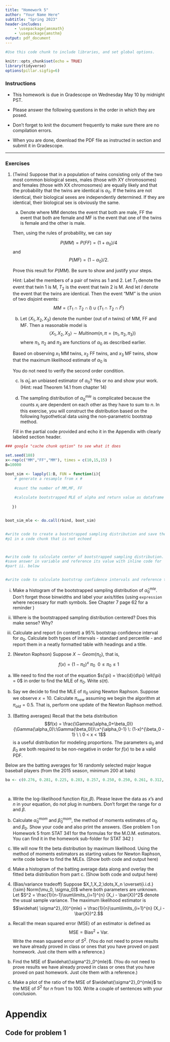 ```yaml
---
title: "Homework 5"
author: "Your Name Here"
subtitle: "Spring 2023"
header-includes:
    - \usepackage{amsmath}
    - \usepackage{amsthm}
output: pdf_document
---
```


```r
#Use this code chunk to include libraries, and set global options.

knitr::opts_chunk$set(echo = TRUE)
library(tidyverse)
options(pillar.sigfig=6)

```

### Instructions

- This homework is due in Gradescope on Wednesday May 10 by midnight PST.

- Please answer the following questions in the order in which they are posed. 

- Don't forget to knit the document frequently to make sure there are no compilation errors. 

- When you are done, download the PDF file as instructed in section and submit it in Gradescope. 

* * *

### Exercises

1. (Twins) Suppose that in a population of twins consisting only of the two most common biological sexes\footnote{see \href{https://www.joshuakennon.com/the-six-common-biological-sexes-in-humans/}{here} for the six variations that are possible}, males (those with XY chromosomes) and females (those with XX chromosomes) are equally likely and that the probability that the twins are identical is $\alpha_0$. If the twins are not identical, their biological sexes are independently determined. If they are identical, their biological sex is obviously the same.
	
	a. Denote
	\begin{align*}
	\pi_1 &= P(MM),\\
	\pi_2 &= P(FF), \\
	\pi_3 &= P(MF).
	\end{align*}
	  where $\mbox{MM}$ denotes the event that both are male, $\mbox{FF}$ the event that both are female and $\mbox{MF}$ is the event that one of the twins is female and the other is male.
	
  	Then, using the rules of probability, we can say
	
	$$P(MM) = P(FF) = (1+\alpha_0)/4$$ and $$P(MF) = (1-\alpha_0)/2.$$
	 
	 Prove this result for $P(MM)$. Be sure to show and justify your steps. \textbf{Since I am basically setting up the problem formulation for you, we are going to assess mastery of the concepts.}
	
	Hint: Label the members of a pair of twins as 1 and 2. Let $T_1$ denote the event that twin 1 is M, $T_2$ is the event that twin 2 is M. And let $I$ denote the event that the twins are identical. Then the event "MM" is the union of two disjoint events: 
	$$MM = (T_1 \cap T_2 \cap I ) \cup (T_1 \cap T_2 \cap I^c)$$ 
	
	\emph{Review chapters 2 and 4 if you need a reminder}
	
	
	b. Let $\left\{X_1,X_2,X_3\right\}$ denote the number (out of $n$ twins) of $\mbox{MM}$, $\mbox{FF}$ and $\mbox{MF}$. Then a reasonable model is
	$$\langle X_1,X_2,X_3 \rangle \sim Multinom(n, \pi=(\pi_1,\pi_2,\pi_3) )$$
	where $\pi_1$, $\pi_2$ and $\pi_3$ are functions of $\alpha_0$ as described earlier.
	
	  Based on observing $x_1$ MM twins, $x_2$ FF twins, and $x_3$ MF twins, show that the maximum likelihood estimate of $\alpha_0$ is
\begin{eqnarray*}
\widehat{\alpha}_0^{mle} &=& (x_1+x_2-x_3)/n.
\end{eqnarray*}
	  
	  You do not need to verify the second order condition.
	
	c. Is $\widehat{\alpha}_0$ an unbiased estimator of $\alpha_0$? Yes or no and show your work.   (Hint: read Theorem 14.1 from chapter 14)
	
	d. The sampling distribution of $\alpha_0^{mle}$ is complicated because the counts $x_i$ are dependent on each other as they have to sum to $n$. In this exercise, you will construct the distribution based on the following hypothetical data using  the non-parametric  bootstrap method.  \begin{table}[h]
	\centering
   \begin{tabular}{ccc}
    MM & FF & MF \\ \hline
    10 & 15 & 15\\ \hline
   \end{tabular}
   \end{table}

   Fill in the partial code provided  and echo it in the Appendix with clearly labeled section header. 
   
```r

### google "cache chunk option" to see what it does

set.seed(188)
x<-rep(c("MM","FF","MM"), times = c(10,15,15) )
B=10000

boot_sim <- lapply(1:B, FUN = function(i){ 
    # generate a resample from x #  
    
    #count the number of MM,MF, FF
    
    #calculate bootstrapped MLE of alpha and return value as dataframe
    
   })


boot_sim_mle <- do.call(rbind, boot_sim)


#write code to create a bootstrapped sampling distribution and save the #figure to an object called p1 and display it in part i. below by typing 
#p1 in a code chunk that is not echoed



#write code to calculate center of bootstrapped sampling distribution.
#save answer in variable and reference its value with inline code for 
#part ii. below


#write code to calculate bootstrap confidence intervals and reference the end points using inline code for part iii. below
```
  
   i. Make a histogram of the bootstrapped sampling distribution of $\widehat{\alpha}_0^{mle}$.  Don't forget those binwidths and label your axis/titles (using `expression` where necessary for math symbols. See Chapter 7 page 62 for a reminder ) 



   ii. Where is the bootstrapped sampling distribution centered? Does this make sense? Why?

   iii. Calculate and report (in context) a 95\% bootstrap confidence interval for $\alpha_0$. Calculate both types of intervals - standard and percentile - and report them in a neatly formatted table with headings and a title.


2. (Newton Raphson) Suppose $X \sim Geom(\pi_0)$, that is,
$$f(x) = (1- \pi_0)^{x} \: \pi_0 \ \ 0 \leq \pi_0 \leq 1$$

a. We need to find the root of the equation $s(\pi) = \frac{d}{d\pi} \ell(\pi) = 0$ in order to find the MLE of $\pi_0$. Write $s(\pi)$.

b. Say we decide to find the MLE of $\pi_0$ using Newton Raphson. Suppose we observe $x = 10$. Calculate $\pi_{new}$ assuming we begin the algorithm at $\pi_{old} = 0.5$. That is, perform one update of the Newton Raphson method.

3. (Batting averages) Recall that the beta distribution 
$$f(x) = \frac{\Gamma(\alpha_0+\beta_0)}{\Gamma(\alpha_0)\:\Gamma(\beta_0)}\:x^{\alpha_0-1} \: (1-x)^{\beta_0 - 1} \ \ 0 < x < 1$$
is a useful distribution for modeling proportions. The parameters $\alpha_0$ and $\beta_0$ are both required to be non-negative in order for $f(x)$ to be a valid PDF. 

Below are the batting averages for 16 randomly selected major league baseball players (from the 2015 season, minimum 200 at bats)



```r
ba <- c(0.276, 0.281, 0.225, 0.283, 0.257, 0.250, 0.250, 0.261, 0.312, 0.259, 0.273, 0.222, 0.314, 0.271, 0.294, 0.268)

   
```

a. Write the log-likelihood function $\ell(\alpha, \beta)$. Please leave the data as $x$'s and $n$ in your equation, do not plug in numbers. Don't forget the range for $\alpha$ and $\beta$.

b. Calculate $\widehat{\alpha}_0^{mom}$ and $\widehat{\beta}_0^{mom}$, the method of moments estimates of $\alpha_0$ and $\beta_0$. Show your code and also print the answers. (See problem 1 on Homework 5 from STAT 341 for the formulas for the M.O.M. estimators. You can find it in the homework sub-folder for STAT 342 )

c. We will now fit the beta distribution by maximum likelihood. 
Using the method of moments estimators as starting values for Newton Raphson, write code below to find the MLEs. (Show both code and output here)


d. Make a histogram of the batting average data along and overlay the fitted beta distribution from part c. (Show both code and output here)

4. (Bias/variance tradeoff) Suppose $X_1,X_2,\dots,X_n \overset{i.i.d.}{\sim} Norm(\mu_0, \sigma_0)$ where both parameters are unknown. 
Let
$S^2 = \frac{1}{n-1}\sum\limits_{i=1}^{n} (X_i - \bar{X})^2$ denote the usual sample variance. The maximum likelihood estimator is
$$\widehat{ \sigma^2}_{0}^{mle} = \frac{1}{n}\sum\limits_{i=1}^{n} (X_i - \bar{X})^2.$$

a. Recall the mean squared error (MSE) of an estimator is defined as 
$$\mbox{MSE} = \mbox{Bias}^2 + \mbox{Var}.$$
Write the mean squared error of $S^2$. (You do not need to prove results we have already proved in class or ones that you have proved on past homework. Just cite them with a reference.)

b. Find the MSE of $\widehat{\sigma^2}_0^{mle}$. (You do not need to prove results we have already proved in class or ones that you have proved on past homework. Just cite them with a reference.)

c. Make a plot of the ratio of the MSE of $\widehat{\sigma^2}_0^{mle}$ to the MSE of $S^2$ for $n$ from 1 to 100. Write a couple of sentences with your conclusion.


# Appendix

## Code for problem 1


